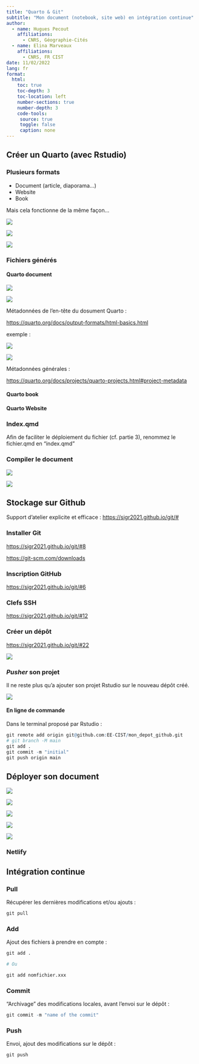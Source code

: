 ```yaml
---
title: "Quarto & Git"
subtitle: "Mon document (notebook, site web) en intégration continue"
author:
  - name: Hugues Pecout
    affiliations:
      - CNRS, Géographie-Cités
  - name: Elina Marveaux
    affiliations:
      - CNRS, FR CIST
date: 11/02/2022
lang: fr
format:
  html:
    toc: true
    toc-depth: 3
    toc-location: left
    number-sections: true
    number-depth: 3
    code-tools:
     source: true
     toggle: false
     caption: none
---
```


## Créer un Quarto (avec Rstudio)

### Plusieurs formats

-   Document (article, diaporama...)
-   Website
-   Book

Mais cela fonctionne de la même façon...

![](img/new_dir.png)

![](img/quarto_project.png)

![](img/create_project.png)

### Fichiers générés

#### Quarto document

![](img/quarto_files_1.png)

![](img/Quarto_1.png)

Métadonnées de l'en-tête du dosument Quarto :

<https://quarto.org/docs/output-formats/html-basics.html>

exemple :

![](img/meta_doc.png)

![](img/quarto_files_2.png)

Métadonnées générales :

<https://quarto.org/docs/projects/quarto-projects.html#project-metadata>

#### Quarto book

#### Quarto Website


### Index.qmd

Afin de faciliter le déploiement du fichier (cf. partie 3), renommez le fichier.qmd en "index.qmd"

### Compiler le document

![](img/render.png)

![](img/exemple_1.png)

## Stockage sur Github

Support d'atelier explicite et efficace : <https://sigr2021.github.io/git/#>

### Installer Git

<https://sigr2021.github.io/git/#8>

<https://git-scm.com/downloads>


### Inscription GitHub

<https://sigr2021.github.io/git/#6>

### Clefs SSH

<https://sigr2021.github.io/git/#12>

### Créer un dépôt

<https://sigr2021.github.io/git/#22>

![](img/new_rep.png)

### *Pusher* son projet

Il ne reste plus qu'a ajouter son projet Rstudio sur le nouveau dépôt créé.

![](img/push_new_depot.png)

#### En ligne de commande

Dans le terminal proposé par Rstudio :

```r

git remote add origin git@github.com:EE-CIST/mon_depot_github.git
# git branch -M main
git add .
git commit -m "initial"
git push origin main

```

## Déployer son document

![](img/deploy_0.png)

![](img/deploy_1.png)

![](img/deploy_2.png)

![](img/deploy_3.png)

![](img/deploy_4.png)

### Netlify

## Intégration continue

### Pull

Récupérer les dernières modifications et/ou ajouts : 

```r

git pull

```

### Add

Ajout des fichiers à prendre en compte :

```r

git add .

# Ou 

git add nomfichier.xxx

```


### Commit

"Archivage" des modifications locales, avant l'envoi sur le dépôt :

```r

git commit -m "name of the commit"

```

### Push

Envoi, ajout des modifications sur le dépôt :

```r

git push

```
